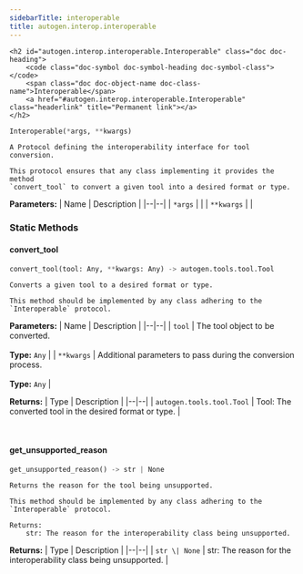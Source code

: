 ```yaml
---
sidebarTitle: interoperable
title: autogen.interop.interoperable
---
```


    <h2 id="autogen.interop.interoperable.Interoperable" class="doc doc-heading">
        <code class="doc-symbol doc-symbol-heading doc-symbol-class"></code>
        <span class="doc doc-object-name doc-class-name">Interoperable</span>
        <a href="#autogen.interop.interoperable.Interoperable" class="headerlink" title="Permanent link"></a>
    </h2>

```python
Interoperable(*args, **kwargs)
```

    A Protocol defining the interoperability interface for tool conversion.
    
    This protocol ensures that any class implementing it provides the method
    `convert_tool` to convert a given tool into a desired format or type.

<b>Parameters:</b>
| Name | Description |
|--|--|
| `*args` |  |
| `**kwargs` |  |

### Static Methods

<code class="doc-symbol doc-symbol-heading doc-symbol-method"></code>
#### convert_tool
<a href="#autogen.interop.interoperable.Interoperable.convert_tool" class="headerlink" title="Permanent link"></a>

```python
convert_tool(tool: Any, **kwargs: Any) -> autogen.tools.tool.Tool
```

    Converts a given tool to a desired format or type.
    
    This method should be implemented by any class adhering to the `Interoperable` protocol.

<b>Parameters:</b>
| Name | Description |
|--|--|
| `tool` | The tool object to be converted.<br/><br/>**Type:** `Any` |
| `**kwargs` | Additional parameters to pass during the conversion process.<br/><br/>**Type:** `Any` |

<b>Returns:</b>
| Type | Description |
|--|--|
| `autogen.tools.tool.Tool` | Tool: The converted tool in the desired format or type. |

<br />

<code class="doc-symbol doc-symbol-heading doc-symbol-method"></code>
#### get_unsupported_reason
<a href="#autogen.interop.interoperable.Interoperable.get_unsupported_reason" class="headerlink" title="Permanent link"></a>

```python
get_unsupported_reason() -> str | None
```

    Returns the reason for the tool being unsupported.
    
    This method should be implemented by any class adhering to the `Interoperable` protocol.
    
    Returns:
        str: The reason for the interoperability class being unsupported.

<b>Returns:</b>
| Type | Description |
|--|--|
| `str \| None` | str: The reason for the interoperability class being unsupported. |

<br />